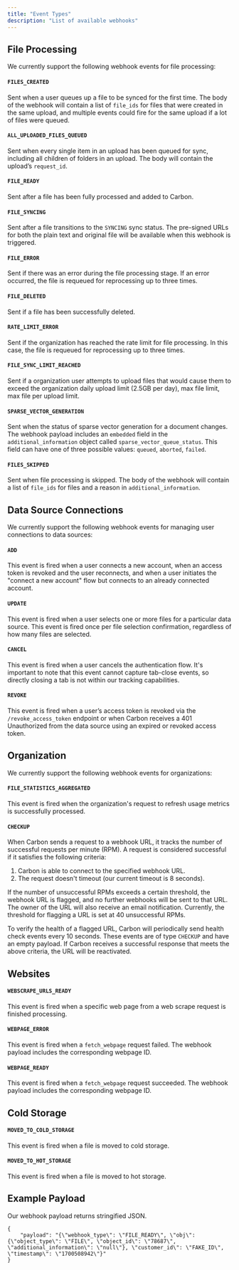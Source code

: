 ```yaml
---
title: "Event Types"
description: "List of available webhooks"
---
```


## File Processing

We currently support the following webhook events for file processing:
#### `FILES_CREATED`
Sent when a user queues up a file to be synced for the first time. The body of the webhook will contain a list of `file_ids` for files that were created in the same upload, and multiple events could fire for the same upload if a lot of files were queued.
#### `ALL_UPLOADED_FILES_QUEUED`
Sent when every single item in an upload has been queued for sync, including all children of folders in an upload. The body will contain the upload’s `request_id`.
#### `FILE_READY`
Sent after a file has been fully processed and added to Carbon.
#### `FILE_SYNCING`
Sent after a file transitions to the `SYNCING` sync status. The pre-signed URLs for both the plain text and original file will be available when this webhook is triggered.
#### `FILE_ERROR`
Sent if there was an error during the file processing stage. If an error occurred, the file is requeued for reprocessing
    up to three times.
#### `FILE_DELETED`
Sent if a file has been successfully deleted.
#### `RATE_LIMIT_ERROR`
Sent if the organization has reached the rate limit for file processing. In this case, the file is requeued for reprocessing
    up to three times.
#### `FILE_SYNC_LIMIT_REACHED`
Sent if a organization user attempts to upload files that would cause them to exceed the organization daily upload limit (2.5GB per day), max file limit, max file per upload limit.
#### `SPARSE_VECTOR_GENERATION`
Sent when the status of sparse vector generation for a document changes. The webhook payload includes an `embedded` field in the `additional_information` object called `sparse_vector_queue_status`. This field can have one of three possible values: `queued`, `aborted`, `failed`.
#### `FILES_SKIPPED`
Sent when file processing is skipped. The body of the webhook will contain a list of `file_ids` for files and a reason in `additional_information`.

## Data Source Connections

We currently support the following webhook events for managing user connections to data sources:

#### `ADD` 
This event is fired when a user connects a new account, when an access token is revoked and the user reconnects, and when a user initiates the "connect a new account" flow but connects to an already connected account.

#### `UPDATE` 
This event is fired when a user selects one or more files for a particular data source. This event is fired once per file selection confirmation, regardless of how many files are selected.

#### `CANCEL` 
This event is fired when a user cancels the authentication flow. It's important to note that this event cannot capture tab-close events, so directly closing a tab is not within our tracking capabilities.

#### `REVOKE`
This event is fired when a user’s access token is revoked via the `/revoke_access_token` endpoint or when Carbon receives a 401 Unauthorized from the data source using an expired or revoked access token.

## Organization

We currently support the following webhook events for organizations:

#### `FILE_STATISTICS_AGGREGATED`
This event is fired when the organization's request to refresh usage metrics is successfully processed.

#### `CHECKUP`
When Carbon sends a request to a webhook URL, it tracks the number of successful requests per minute (RPM). A request is considered successful if it satisfies the following criteria:
1. Carbon is able to connect to the specified webhook URL.
2. The request doesn't timeout (our current timeout is 8 seconds).

If the number of unsuccessful RPMs exceeds a certain threshold, the webhook URL is flagged, and no further webhooks will be sent to that URL. The owner of the URL will also receive an email notification. Currently, the threshold for flagging a URL is set at 40 unsuccessful RPMs.

To verify the health of a flagged URL, Carbon will periodically send health check events every 10 seconds. These events are of type `CHECKUP` and have an empty payload. If Carbon receives a successful response that meets the above criteria, the URL will be reactivated.

## Websites
#### `WEBSCRAPE_URLS_READY`
This event is fired when a specific web page from a web scrape request is finished processing.
#### `WEBPAGE_ERROR`
This event is fired when a `fetch_webpage` request failed. The webhook payload includes the corresponding webpage ID.
#### `WEBPAGE_READY`
This event is fired when a `fetch_webpage` request succeeded. The webhook payload includes the corresponding webpage ID.

## Cold Storage
#### `MOVED_TO_COLD_STORAGE`
This event is fired when a file is moved to cold storage.
#### `MOVED_TO_HOT_STORAGE`
This event is fired when a file is moved to hot storage.


## Example Payload
Our webhook payload returns stringified JSON.
```
{
    "payload": "{\"webhook_type\": \"FILE_READY\", \"obj\": {\"object_type\": \"FILE\", \"object_id\": \"78687\", \"additional_information\": \"null\"}, \"customer_id\": \"FAKE_ID\", \"timestamp\": \"1700508942\"}"
}
```